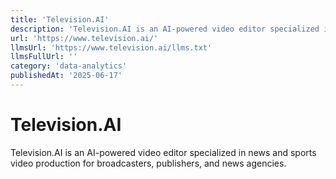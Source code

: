 ```yaml
---
title: 'Television.AI'
description: 'Television.AI is an AI-powered video editor specialized in news and sports video production for broadcasters, publishers, and news agencies.'
url: 'https://www.television.ai/'
llmsUrl: 'https://www.television.ai/llms.txt'
llmsFullUrl: ''
category: 'data-analytics'
publishedAt: '2025-06-17'
---
```


# Television.AI

Television.AI is an AI-powered video editor specialized in news and sports video production for broadcasters, publishers, and news agencies.
